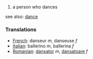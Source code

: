 ==[[]]==

#a person who dances

see also: [[dance]]

===Translations===
*[[French]]: danseur ''m'', danseuse ''f''
*[[Italian]]: ballerino ''m'', ballerina ''f''
*[[Romanian]]: [[dansator]] ''m'', [[dansatoare]] ''f''